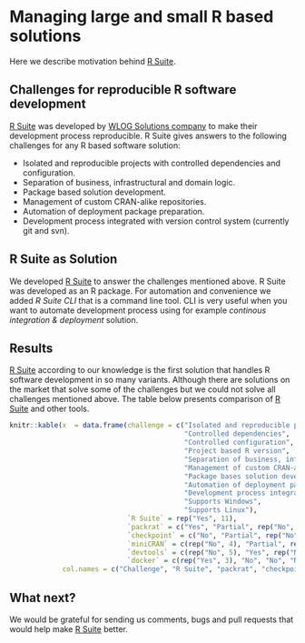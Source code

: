 # Managing large and small R based solutions

Here we describe motivation behind [R Suite](https://rsuite.io).

## Challenges for reproducible R software development

[R Suite](https://rsuite.io) was developed by [WLOG Solutions company](https://wlogsolutions.com) to make their development process reproducible. R Suite gives answers to the following challenges for any R based software solution:

* Isolated and reproducible projects with controlled dependencies and configuration.
* Separation of business, infrastructural and domain logic.
* Package based solution development.
* Management of custom CRAN-alike repositories.
* Automation of deployment package preparation.
* Development process integrated with version control system (currently git and svn).

## R Suite as Solution 

We developed [R Suite](https://rsuite.io) to answer the challenges mentioned above. R Suite was developed as an R package. For automation and convenience we added *R Suite CLI* that is a command line tool. CLI is very useful when you want to automate development process using for example *continous integration & deployment* solution.

## Results

[R Suite](https://rsuite.io) according to our knowledge is the first solution that handles R software development in so many variants. Although there are solutions on the market that solve some of the challenges but we could not solve all challenges mentioned above. The table below presents comparison of [R Suite](https://rsuite.io) and other tools.

```r
knitr::kable(x  = data.frame(challenge = c("Isolated and reproducible projects",
                                           "Controlled dependencies",
                                           "Controlled configuration",
                                           "Project based R version",
                                           "Separation of business, infrastructural and domain logic",
                                           "Management of custom CRAN-alike repositories",
                                           "Package bases solution development",
                                           "Automation of deployment package preparation.",
                                           "Development process integrated with version control system (currently git and svn)",
                                           "Supports Windows",
                                           "Supports Linux"),
                             `R Suite` = rep("Yes", 11),
                             `packrat` = c("Yes", "Partial", rep("No", 7), rep("Yes", 2)),
                             `checkpoint` = c("No", "Partial", rep("No", 7), rep("Yes", 2)),
                             `miniCRAN` = c(rep("No", 4), "Partial", rep("No", 4), rep("Yes", 2)),
                             `devtools` = c(rep("No", 5), "Yes", rep("No", 3), rep("Yes", 2)),
                             `docker` = c(rep("Yes", 3), "No", "No", "No", "No", "Yes", "Yes", "No", "Yes")),
             col.names = c("Challenge", "R Suite", "packrat", "checkpoint", "miniCRAN", "devtools", "docker"))
```

## What next?

We would be grateful for sending us comments, bugs and pull requests that would help make [R Suite](https://rsuite.io) better. 
